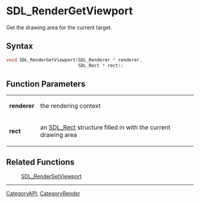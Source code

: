 = SDL_RenderGetViewport =

Get the drawing area for the current target.

== Syntax ==

<syntaxhighlight lang='c'>
void SDL_RenderGetViewport(SDL_Renderer * renderer,
                           SDL_Rect * rect);
</syntaxhighlight>

== Function Parameters ==

{|
|'''renderer'''
|the rendering context
|-
|'''rect'''
|an [[SDL_Rect]] structure filled in with the current drawing area
|}

== Related Functions ==

:[[SDL_RenderSetViewport]]

----
[[CategoryAPI]], [[CategoryRender]]


